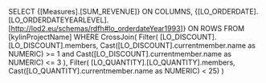 SELECT
  {[Measures].[SUM_REVENUE]} ON COLUMNS,
  {[LO_ORDERDATE].[LO_ORDERDATEYEARLEVEL].[<http://lod2.eu/schemas/rdfh#lo_orderdateYear1993>]} ON ROWS
FROM [kylinProjectName]
WHERE CrossJoin(
  Filter(
    [LO_DISCOUNT].[LO_DISCOUNT].members,
    Cast([LO_DISCOUNT].currentmember.name as NUMERIC) >= 1
    and Cast([LO_DISCOUNT].currentmember.name as NUMERIC) <= 3
  ),
  Filter(
    [LO_QUANTITY].[LO_QUANTITY].members,
    Cast([LO_QUANTITY].currentmember.name as NUMERIC) < 25)
  )

